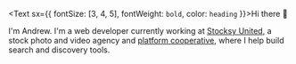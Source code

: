 
<Text sx={{ fontSize: [3, 4, 5], fontWeight: `bold`, color: `heading` }}>Hi there <span class='wave'>👋</span></Text>

I'm Andrew. I'm a web developer currently working at [Stocksy United](https://stocksy.com), a stock photo and video agency and [platform cooperative](https://en.wikipedia.org/wiki/Platform_cooperative), where I help build search and discovery tools.